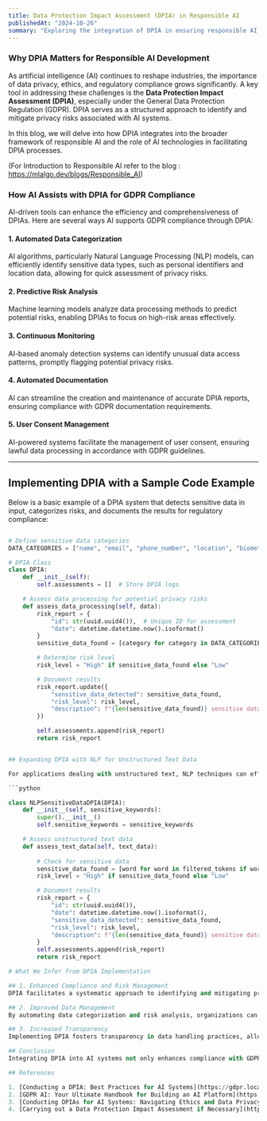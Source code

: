 ```yaml
---
title: Data Protection Impact Assessment (DPIA) in Responsible AI
publishedAt: "2024-10-26"
summary: "Exploring the integration of DPIA in ensuring responsible AI development and compliance with data protection regulations."
---
```


### Why DPIA Matters for Responsible AI Development

As artificial intelligence (AI) continues to reshape industries, the importance of data privacy, ethics, and regulatory compliance grows significantly. A key tool in addressing these challenges is the **Data Protection Impact Assessment (DPIA)**, especially under the General Data Protection Regulation (GDPR). DPIA serves as a structured approach to identify and mitigate privacy risks associated with AI systems.

In this blog, we will delve into how DPIA integrates into the broader framework of responsible AI and the role of AI technologies in facilitating DPIA processes.

(For Introduction to Responsible AI refer to the blog : https://mlalgo.dev/blogs/Responsible_AI) 

### How AI Assists with DPIA for GDPR Compliance

AI-driven tools can enhance the efficiency and comprehensiveness of DPIAs. Here are several ways AI supports GDPR compliance through DPIA:

#### 1. Automated Data Categorization
AI algorithms, particularly Natural Language Processing (NLP) models, can efficiently identify sensitive data types, such as personal identifiers and location data, allowing for quick assessment of privacy risks.

#### 2. Predictive Risk Analysis
Machine learning models analyze data processing methods to predict potential risks, enabling DPIAs to focus on high-risk areas effectively.

#### 3. Continuous Monitoring
AI-based anomaly detection systems can identify unusual data access patterns, promptly flagging potential privacy risks.

#### 4. Automated Documentation
AI can streamline the creation and maintenance of accurate DPIA reports, ensuring compliance with GDPR documentation requirements.

#### 5. User Consent Management
AI-powered systems facilitate the management of user consent, ensuring lawful data processing in accordance with GDPR guidelines.

---

## Implementing DPIA with a Sample Code Example

Below is a basic example of a DPIA system that detects sensitive data in input, categorizes risks, and documents the results for regulatory compliance:

```python

# Define sensitive data categories
DATA_CATEGORIES = ["name", "email", "phone_number", "location", "biometric_data"]

# DPIA Class
class DPIA:
    def __init__(self):
        self.assessments = []  # Store DPIA logs

    # Assess data processing for potential privacy risks
    def assess_data_processing(self, data):
        risk_report = {
            "id": str(uuid.uuid4()),  # Unique ID for assessment
            "date": datetime.datetime.now().isoformat()
        }
        sensitive_data_found = [category for category in DATA_CATEGORIES if category in data]

        # Determine risk level
        risk_level = "High" if sensitive_data_found else "Low"

        # Document results
        risk_report.update({
            "sensitive_data_detected": sensitive_data_found,
            "risk_level": risk_level,
            "description": f"{len(sensitive_data_found)} sensitive data categories detected."
        })

        self.assessments.append(risk_report)
        return risk_report


## Expanding DPIA with NLP for Unstructured Text Data

For applications dealing with unstructured text, NLP techniques can effectively detect sensitive information, such as identifiers, within text data.

```python

class NLPSensitiveDataDPIA(DPIA):
    def __init__(self, sensitive_keywords):
        super().__init__()
        self.sensitive_keywords = sensitive_keywords

    # Assess unstructured text data
    def assess_text_data(self, text_data):
        
        # Check for sensitive data
        sensitive_data_found = [word for word in filtered_tokens if word.lower() in self.sensitive_keywords]
        risk_level = "High" if sensitive_data_found else "Low"

        # Document results
        risk_report = {
            "id": str(uuid.uuid4()),
            "date": datetime.datetime.now().isoformat(),
            "sensitive_data_detected": sensitive_data_found,
            "risk_level": risk_level,
            "description": f"{len(sensitive_data_found)} sensitive data items detected in text."
        }
        self.assessments.append(risk_report)
        return risk_report

# What We Infer from DPIA Implementation

## 1. Enhanced Compliance and Risk Management
DPIA facilitates a systematic approach to identifying and mitigating privacy risks, ensuring compliance with GDPR and enhancing data protection measures.

## 2. Improved Data Management
By automating data categorization and risk analysis, organizations can manage sensitive information more effectively, reducing the likelihood of data breaches.

## 3. Increased Transparency
Implementing DPIA fosters transparency in data handling practices, allowing organizations to build trust with users and stakeholders.

## Conclusion
Integrating DPIA into AI systems not only enhances compliance with GDPR but also promotes responsible data handling. By leveraging AI in the DPIA process, organizations can improve efficiency and provide real-time, comprehensive privacy assessments, empowering them to proactively meet data protection standards.

## References

1. [Conducting a DPIA: Best Practices for AI Systems](https://gdpr.local/1) - GDPR Local
2. [GDPR AI: Your Ultimate Handbook for Building an AI Platform](https://gdpr.local/2) - GDPR Local
3. [Conducting DPIAs for AI Systems: Navigating Ethics and Data Privacy](https://example.com/3)
4. [Carrying out a Data Protection Impact Assessment if Necessary](https://cnil.fr) - CNIL
